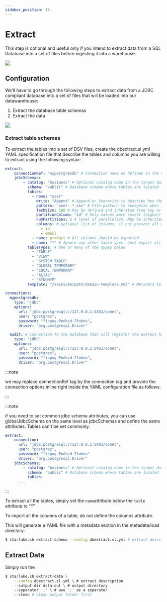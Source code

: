 ```yaml
---
sidebar_position: 15
---
```


# Extract

This step is optional and useful only if you intend to extract data from a SQL Database into
a set of files before ingesting it into a warehouse.

![](/img/extract/extract-general.png)


## Configuration

We'll have to go through the following steps to extract data from a JDBC compliant database
into a set of files that will be loaded into our datawarehouse:

1. Extract the database table schemas
2. Extract the data

![](/img/extract/extract-detailed.png)

### Extract table schemas

To extract the tables into a set of DSV files, create the dbextract.sl.yml YAML specification file
that describe the tables and columns you are willing to extract using the following syntax:

````yaml
extract:
    connectionRef: "mypostgresdb" # Connection name as defined in the connections section of the application.conf file
    jdbcSchemas:
        - catalog: "business" # Optional catalog name in the target database
          schema: "public" # Database schema where tables are located
          tables:
            - name: "user"
              write: "Append" # Append or Overwrite to describe how the data should be loaded
              pattern: "user-.*.csv" # File pattern to recognize when loading this type of table
              fechSize: 100 # May be defined and inherited from top or schema level
              partitionColumn: "id" # Only values more recent (higher) than the last exported ones will be exported. 
              numPartitions: 2 # level of parallelism. May be inherited from the schema level
              columns: # optional list of columns, if not present all columns should be exported.
                - id
                - email
            - name: product # All columns should be exported
            - name: "*" # Ignore any other table spec. Just export all tables
          tableTypes: # One or many of the types below
            - "TABLE"
            - "VIEW"
            - "SYSTEM TABLE"
            - "GLOBAL TEMPORARY"
            - "LOCAL TEMPORARY"
            - "ALIAS"
            - "SYNONYM"
          template: "/absolute/path/domain-template.yml" # Metadata to use for the generated YML file.
````

````yaml title="metadata/application.sl.yml"
connections:
  mypostgresdb:
    type: "jdbc"
    options:
      url: "jdbc:postgresql://127.0.0.1:5403/comet",
      user: "postgres",
      password: "ficpug-Podbid-7fobnu",
      driver: "org.postgresql.Driver"

  audit: # Connection to the database that will register the extract history 
    type: "jdbc"
    options:
      url: "jdbc:postgresql://127.0.0.1:5403/comet",
      user: "postgres",
      password: "ficpug-Podbid-7fobnu",
      driver: "org.postgresql.Driver"
````

:::note

we may replace connectionRef tag by the connection tag and provide the connection options inline right inside the YAML configuration file as follows:

:::

:::note

if you need to set common jdbc schema attributes, you can use globalJdbcSchema on the same level as jdbcSchemas and define the same attributes. Tables can't be set commonly.

````yaml
extract:
    connection:
      url: "jdbc:postgresql://127.0.0.1:5403/comet",
      user: "postgres",
      password: "ficpug-Podbid-7fobnu"
      driver: "org.postgresql.Driver"
    jdbcSchemas:
        - catalog: "business" # Optional catalog name in the target database
          schema: "public" # Database schema where tables are located
          tables:
      ...

````

:::

To extract all the tables, simply set the `name`attribute below the `table` attribute to "*"

To import all the columns of a table, do not define the columns attribute.

This will generate a YAML file with a metadata section in the metadata/load directory:

```bash
$ starlake.sh extract-schema --config dbextract.sl.yml # extract description
```


## Extract Data

Simply run the 
```bash
$ starlake.sh extract-data \
    --config dbextract.sl.yml \ # extract description
    --output-dir data-out \ # output directory
    --separator ';' \ # use ';' as a separator
    --clean # clean output folder first 
```


